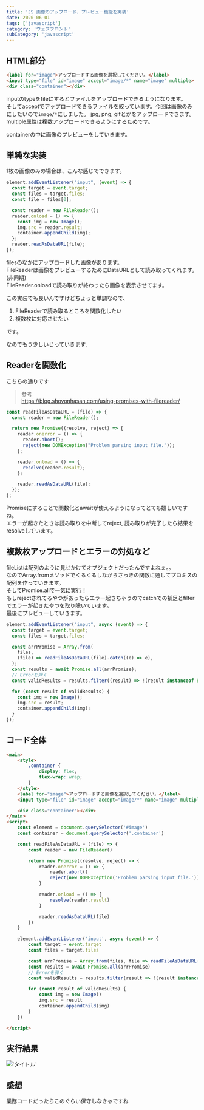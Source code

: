 ```yaml
---
title: 'JS 画像のアップロード、プレビュー機能を実装'
date: 2020-06-01
tags: ['javascript']
category: 'ウェブフロント'
subCategory: 'javascript'
---
```


## HTML部分

```html
<label for="image">アップロードする画像を選択してください。</label>
<input type="file" id="image" accept="image/*" name="image" multiple>
<div class="container"></div>
```

inputのtypeをfileにするとファイルをアップロードできるようになります。\
そしてacceptでアップロードできるファイルを絞っています。今回は画像のみにしたいので`image/*`にしました。 jpg, png,
gifとかをアップロードできます。\
multiple属性は複数アップロードできるようにするためです。

containerの中に画像のプレビューをしていきます。

## 単純な実装

1枚の画像のみの場合は、こんな感じでできます。

```javascript
element.addEventListener("input", (event) => {
  const target = event.target;
  const files = target.files;
  const file = files[0];

  const reader = new FileReader();
  reader.onload = () => {
    const img = new Image();
    img.src = reader.result;
    container.appendChild(img);
  };
  reader.readAsDataURL(file);
});
```

filesのなかにアップロードした画像があります。\
FileReaderは画像をプレビューするためにDataURLとして読み取ってくれます。(非同期)\
FileReader.onloadで読み取りが終わったら画像を表示させてます。

この実装でも良いんですけどちょっと単調なので、

1. FileReaderで読み取るところを関数化したい
2. 複数枚に対応させたい

です。

なのでもう少しいじっていきます.

## Readerを関数化

こちらの通りです

> 参考\
> https://blog.shovonhasan.com/using-promises-with-filereader/

```javascript
const readFileAsDataURL = (file) => {
  const reader = new FileReader();

  return new Promise((resolve, reject) => {
    reader.onerror = () => {
      reader.abort();
      reject(new DOMException("Problem parsing input file."));
    };

    reader.onload = () => {
      resolve(reader.result);
    };

    reader.readAsDataURL(file);
  });
};
```

Promiseにすることで関数化とawaitが使えるようになってとても嬉しいですね。\
エラーが起きたときは読み取りを中断してreject, 読み取りが完了したら結果をresolveしています。

## 複数枚アップロードとエラーの対処など

fileListは配列のように見せかけてオブジェクトだったんですよねぇ。。\
なのでArray.fromメソッドでくるくるしながらさっきの関数に通してプロミスの配列を作っていきます。\
そしてPromise.allで一気に実行！\
もしrejectされてるやつがあったらエラー起きちゃうのでcatchでの補足とfilterでエラーが起きたやつを取り除いています。\
最後にプレビューしていきます。

```javascript
element.addEventListener("input", async (event) => {
  const target = event.target;
  const files = target.files;

  const arrPromise = Array.from(
    files,
    (file) => readFileAsDataURL(file).catch((e) => e),
  );
  const results = await Promise.all(arrPromise);
  // Errorを弾く
  const validResults = results.filter((result) => !(result instanceof Error));

  for (const result of validResults) {
    const img = new Image();
    img.src = result;
    container.appendChild(img);
  }
});
```

## コード全体

```html
<main>
	<style>
		.container {
			display: flex;
			flex-wrap: wrap;
		}
	</style>
	<label for="image">アップロードする画像を選択してください。</label>
	<input type="file" id="image" accept="image/*" name="image" multiple>

	<div class="container"></div>
</main>
<script>
	const element = document.querySelector('#image')
	const container = document.querySelector('.container')

	const readFileAsDataURL = (file) => {
		const reader = new FileReader()

		return new Promise((resolve, reject) => {
			reader.onerror = () => {
				reader.abort()
				reject(new DOMException('Problem parsing input file.'))
			}

			reader.onload = () => {
				resolve(reader.result)
			}

			reader.readAsDataURL(file)
		})
	}

	element.addEventListener('input', async (event) => {
		const target = event.target
		const files = target.files

		const arrPromise = Array.from(files, file => readFileAsDataURL(file).catch(e => e))
		const results = await Promise.all(arrPromise)
		// Errorを弾く
		const validResults = results.filter(result => !(result instanceof Error))

		for (const result of validResults) {
			const img = new Image()
			img.src = result
			container.appendChild(img)
		}
	})

</script>
```

## 実行結果

!['タイトル'](https://i.gyazo.com/3d87bafc609f4796060a872b82712ec5.jpg)

## 感想

業務コードだったらこのぐらい保守しなきゃですね
